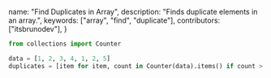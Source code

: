   name: "Find Duplicates in Array",
  description: "Finds duplicate elements in an array.",
  keywords: ["array", "find", "duplicate"],
  contributors: ["itsbrunodev"],
}

```python
from collections import Counter

data = [1, 2, 3, 4, 1, 2, 5]
duplicates = [item for item, count in Counter(data).items() if count > 1] # [1, 2]
```